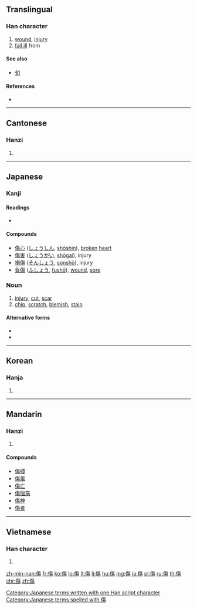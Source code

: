 {{also|伤}}
==Translingual==

===Han character===
{{Han char|rn=9|rad=人|as=11|sn=13|four=2822<sub>7</sub>|canj=人人日竹 (OOAH)|ids=⿰[[亻]]⿱𠂉[[昜]]}}

# [[wound]], [[injury]]
# [[fall ill]] from

====See also====
* [[旬]] <!-- Graphically similar -->

====References====
* {{Han ref|kx=0115.010|dkj=01029|dj=0244.070|hdz=10211.090|uh=50B7|ud=20663|bh=B6CB|bd=46795}}

----

==Cantonese==

===Hanzi===
{{yue-hanzi|jyut=[[soeng1]]|y=seung1|sim=伤}}

# {{defn|lang=yue|sort=人11}}

----

==Japanese==

===Kanji===
{{ja-kanji|grade=6|rs=人11}}

====Readings====
* {{ja-readings|on=[[しょう]] (shō)|kun=[[きず]] (kizu), [[いたむ]] (itamu)}}

====Compounds====
* [[傷心]] ([[しょうしん]], [[shōshin]]), [[broken]] [[heart]]
* [[傷害]] ([[しょうがい]], [[shōgai]]), injury
* [[損傷]] ([[そんしょう]], [[sonshō]]), injury
* [[負傷]] ([[ふしょう]], [[fushō]]), [[wound]], [[sore]]

===Noun===
{{ja-noun|k|hira=きず|rom=kizu}}

# [[injury]], [[cut]], [[scar]]
# [[chip]], [[scratch]], [[blemish]], [[stain]]

====Alternative forms====
* {{l|ja|瑕}}
* {{l|ja|疵}}

[[Category:Japanese terms written with one Han script character]]
[[Category:Japanese terms spelled with 傷]]

----

==Korean==

===Hanja===
{{ko-hanja|hangeul=상|rv=sang|mr=sang}}

# {{defn|lang=ko|sort=人11}}

----

==Mandarin==

===Hanzi===
{{cmn-hanzi|sim=伤|pin=[[shāng]] ([[shang1]])|wg=shang<sup>1</sup>}}

# {{defn|lang=cmn|sort=人11}}

====Compounds====
* [[傷殘]]
* [[傷風]]
* [[傷亡]]
* [[傷惱筋]]
* [[傷神]]
* [[傷者]]

----

==Vietnamese==

===Han character===
{{vi-hantu|thương|rs=人11}}

# {{defn|lang=vi|sort=人11}}

[[zh-min-nan:傷]]
[[fr:傷]]
[[ko:傷]]
[[lo:傷]]
[[lt:傷]]
[[li:傷]]
[[hu:傷]]
[[mg:傷]]
[[ja:傷]]
[[pl:傷]]
[[ru:傷]]
[[th:傷]]
[[chr:傷]]
[[zh:傷]]